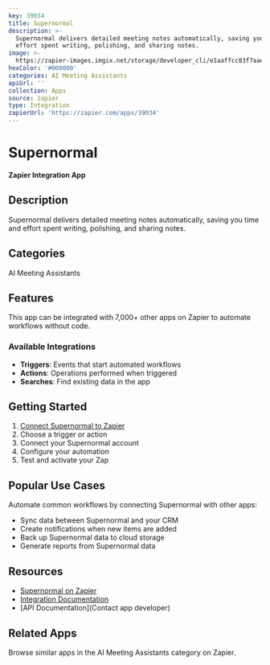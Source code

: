 ```yaml
---
key: 39034
title: Supernormal
description: >-
  Supernormal delivers detailed meeting notes automatically, saving you time and
  effort spent writing, polishing, and sharing notes.
image: >-
  https://zapier-images.imgix.net/storage/developer_cli/e1aaffcc83f7aae12c0b724fada84c0f.png?auto=format%2Ccompress&ixlib=python-3.0.0&q=50
hexColor: '#000000'
categories: AI Meeting Assistants
apiUrl: ''
collection: Apps
source: zapier
type: Integration
zapierUrl: 'https://zapier.com/apps/39034'
---
```

# Supernormal

**Zapier Integration App**

## Description

Supernormal delivers detailed meeting notes automatically, saving you time and effort spent writing, polishing, and sharing notes.

## Categories

AI Meeting Assistants

## Features

This app can be integrated with 7,000+ other apps on Zapier to automate workflows without code.

### Available Integrations

- **Triggers**: Events that start automated workflows
- **Actions**: Operations performed when triggered
- **Searches**: Find existing data in the app

## Getting Started

1. [Connect Supernormal to Zapier](https://zapier.com/apps/39034)
2. Choose a trigger or action
3. Connect your Supernormal account
4. Configure your automation
5. Test and activate your Zap

## Popular Use Cases

Automate common workflows by connecting Supernormal with other apps:

- Sync data between Supernormal and your CRM
- Create notifications when new items are added
- Back up Supernormal data to cloud storage
- Generate reports from Supernormal data

## Resources

- [Supernormal on Zapier](https://zapier.com/apps/39034)
- [Integration Documentation](https://zapier.com/apps/39034/integrations)
- [API Documentation](Contact app developer)

## Related Apps

Browse similar apps in the AI Meeting Assistants category on Zapier.

